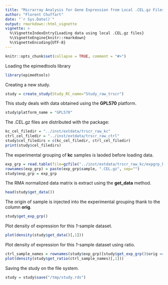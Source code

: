 ```yaml
---
title: "Micrarray Analysis for Gene Expression from Local .CEL.gz Files"
author: "Florent Chuffart"
date: "`r Sys.Date()`"
output: rmarkdown::html_vignette
vignette: >
  %\VignetteIndexEntry{Loading data using local .CEL.gz files}
  %\VignetteEngine{knitr::rmarkdown}
  %\VignetteEncoding{UTF-8}
---
```


```r
knitr::opts_chunk$set(collapse = TRUE, comment = "#>")
```

Loading the epimedtools library

``` r
library(epimedtools)
```

Creating a new study.
```r
study = create_study(Study_RC_name="Study_raw_trscr")
```

This study deals with data obtained using the **GPL570** platform.
``` r
study$platform_name = "GPL570"
```

The .CEL.gz files are distributed with the package:
``` r
kc_cel_filedir = "../inst/extdata/trscr_raw_kc"
ctrl_cel_filedir = "../inst/extdata/trscr_raw_ctrl"
study$cel_filedirs = c(kc_cel_filedir, ctrl_cel_filedir)
print(study$cel_filedirs)
```

The experimental grouping of **kc** samples is laoded before loading data.
``` r
exp_grp = read.table(file=gzfile("../inst/extdata/trscr_raw_kc/expgrp_kc.csv.gz"), stringsAsFactors=FALSE, sep=";", header=TRUE)
rownames(exp_grp) = paste(exp_grp$sample, ".CEL.gz", sep="")
study$exp_grp = exp_grp
```

The RMA normalized data matrix is extract using the **get_data** method.
``` r
head(study$get_data())
```

The origin of sample is injected into the experimental grouping thank to the column **orig**.
``` r
study$get_exp_grp()
```

Plot density of expression for this *1-*sample dataset.
``` r
plot(density(study$get_data()[,1]))
```

Plot density of expression for this *1-*sample dataset using ratio.
``` r
ctrl_sample_names = rownames(study$exp_grp)[study$get_exp_grp()$orig == "trscr_raw_ctrl"]
plot(density(study$get_ratio(ctrl_sample_names)[,1]))
```

Saving the study on the file system.
```r
study = study$save("/tmp/study.rds")
```

